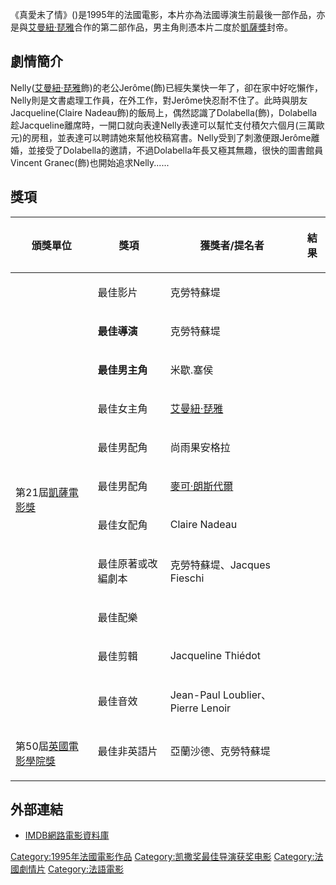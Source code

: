 {{Infobox film
| name           = 真愛未了情
| image          = 
| caption        = 
| director       = {{link-fr|克勞特蘇堤|Claude_Sautet}}
| producer       = {{link-fr|亞蘭沙德|Alain_Sarde}}
| writer         = {{link-fr|賈克費許|Jacques_Fieschi}} <br> 克勞特蘇堤 <br> Yves Ulmann
| starring       = [[艾曼紐·琵雅|艾曼紐·琵雅]]<br>{{link-fr|米歇․塞侯|Michel_Serrault}}<br> {{link-fr|尚雨果安格拉|Jean-Hugues_Anglade}}
| music          = {{link-fr|菲利普薩德|Philippe_Sarde}}
| cinematography = Jean-François Robin
| editing        = Jacqueline Thiédot		 
| distributor    = Bac Films (法国)
| released       = 1995年10月18日（法国）
| runtime        = 106 分钟
| country        = 法国
| language       = [[法语|法语]]
| budget         = 
| gross          = 
| cn_name        = 真愛未了情
| hk_name        = 真愛未了情
| tw_name        = 真愛未了情
}}
《真愛未了情》({{lang-fr|Nelly et Monsieur Arnaud}})是1995年的法國電影，本片亦為法國導演{{link-fr|克勞特蘇堤|Claude_Sautet}}生前最後一部作品，亦是與[[艾曼紐·琵雅|艾曼紐·琵雅]]合作的第二部作品，男主角{{link-fr|米歇․塞侯|Michel_Serrault}}則憑本片二度於[[凱薩電影獎|凱薩獎]]封帝。

==劇情簡介==
Nelly([[艾曼紐·琵雅|艾曼紐·琵雅]]飾)的老公Jerôme({{link-fr|查爾斯貝林|Charles_Berling}}飾)已經失業快一年了，卻在家中好吃懶作，Nelly則是文書處理工作員，在外工作，對Jerôme快忍耐不住了。此時與朋友Jacqueline(Claire Nadeau飾)的飯局上，偶然認識了Dolabella({{link-fr|米歇․塞侯|Michel_Serrault}}飾)，Dolabella趁Jacqueline離席時，一開口就向表達Nelly表達可以幫忙支付積欠六個月(三萬歐元)的房租，並表達可以聘請她來幫他校稿寫書。Nelly受到了刺激便跟Jerôme離婚，並接受了Dolabella的邀請，不過Dolabella年長又極其無趣，很快的圖書館員Vincent Granec({{link-fr|尚雨果安格拉|Jean-Hugues_Anglade}}飾)也開始追求Nelly......
==獎項==
{| class="wikitable"
|+
! 頒獎單位 !! 獎項 !! 獲獎者/提名者 !! 結果
|-
|rowspan=11 |第21屆[[凱薩電影獎|凱薩電影獎]]
|最佳影片
|克勞特蘇堤
|{{nom}}
|-
|'''最佳導演'''
|克勞特蘇堤
|{{won}}
|-
|'''最佳男主角'''
|米歇․塞侯
|{{won}}
|-
|最佳女主角
|[[艾曼紐·琵雅|艾曼紐·琵雅]]
|{{nom}}
|-
|最佳男配角
|尚雨果安格拉
|{{nom}}
|-
|最佳男配角
|[[迈克尔·朗斯代尔|麥可·朗斯代爾]]
|{{nom}}
|-
|最佳女配角
| Claire Nadeau
|{{nom}}
|-
|最佳原著或改編劇本
|克勞特蘇堤、Jacques Fieschi
|{{nom}}
|-
|最佳配樂
| {{link-fr|菲利普薩德|Philippe_Sarde}}
|{{nom}}
|-
|最佳剪輯
|Jacqueline Thiédot
|{{nom}}
|-
|最佳音效
|Jean-Paul Loublier、Pierre Lenoir 
|{{nom}}
|-
|rowspan=2 | 第50屆[[英國電影學院獎|英國電影學院獎]]
|最佳非英語片
| 亞蘭沙德、克勞特蘇堤
|{{nom}}
|-
|}

==外部連結==
* [http://www.imdb.com/title/tt0113947/ IMDB網路電影資料庫] {{Wayback|url=http://www.imdb.com/title/tt0113947/ |date=20201112021445 }}
{{Authority control}}

[[Category:1995年法國電影作品|Category:1995年法國電影作品]]
[[Category:凯撒奖最佳导演获奖电影|Category:凯撒奖最佳导演获奖电影]]
[[Category:法國劇情片|Category:法國劇情片]]
[[Category:法語電影|Category:法語電影]]